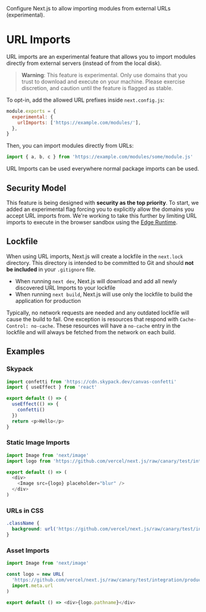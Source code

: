 <PageMeta>
   Configure Next.js to allow importing modules from external URLs (experimental).
</PageMeta>

# URL Imports

URL imports are an experimental feature that allows you to import modules directly from external servers (instead of from the local disk).

> **Warning**: This feature is experimental. Only use domains that you trust to download and execute on your machine. Please exercise
> discretion, and caution until the feature is flagged as stable.

To opt-in, add the allowed URL prefixes inside `next.config.js`:

```js
module.exports = {
  experimental: {
    urlImports: ['https://example.com/modules/'],
  },
}
```

Then, you can import modules directly from URLs:

```js
import { a, b, c } from 'https://example.com/modules/some/module.js'
```

URL Imports can be used everywhere normal package imports can be used.

## Security Model

This feature is being designed with **security as the top priority**. To start, we added an experimental flag forcing you to explicitly allow the domains you accept URL imports from. We're working to take this further by limiting URL imports to execute in the browser sandbox using the [Edge Runtime](/docs/api-reference/edge-runtime.md).

## Lockfile

When using URL imports, Next.js will create a lockfile in the `next.lock` directory.
This directory is intended to be committed to Git and should **not be included** in your `.gitignore` file.

- When running `next dev`, Next.js will download and add all newly discovered URL Imports to your lockfile
- When running `next build`, Next.js will use only the lockfile to build the application for production

Typically, no network requests are needed and any outdated lockfile will cause the build to fail.
One exception is resources that respond with `Cache-Control: no-cache`.
These resources will have a `no-cache` entry in the lockfile and will always be fetched from the network on each build.

## Examples

### Skypack

```js
import confetti from 'https://cdn.skypack.dev/canvas-confetti'
import { useEffect } from 'react'

export default () => {
  useEffect(() => {
    confetti()
  })
  return <p>Hello</p>
}
```

### Static Image Imports

```js
import Image from 'next/image'
import logo from 'https://github.com/vercel/next.js/raw/canary/test/integration/production/public/vercel.png'

export default () => (
  <div>
    <Image src={logo} placeholder="blur" />
  </div>
)
```

### URLs in CSS

```css
.className {
  background: url('https://github.com/vercel/next.js/raw/canary/test/integration/production/public/vercel.png');
}
```

### Asset Imports

```js
import Image from 'next/image'

const logo = new URL(
  'https://github.com/vercel/next.js/raw/canary/test/integration/production/public/vercel.png',
  import.meta.url
)

export default () => <div>{logo.pathname}</div>
```

